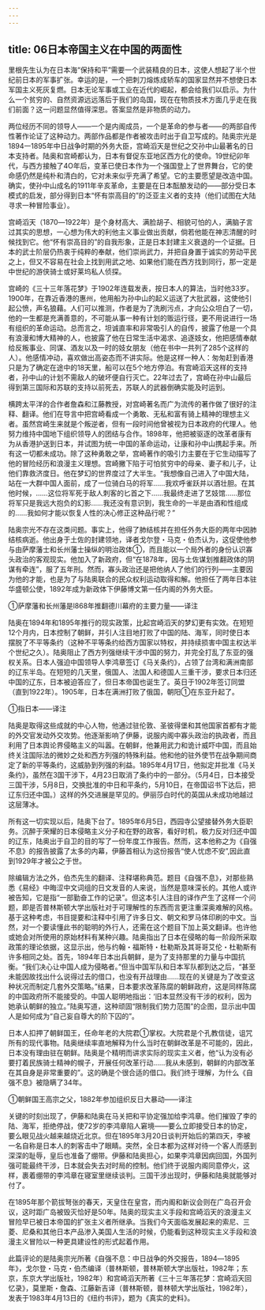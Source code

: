 ```yaml
---
---
---
```

title: 06日本帝国主义在中国的两面性
---



里根先生认为在日本海“保持和平”需要一个武装精良的日本，这使人想起了半个世纪前日本的军事扩张。幸运的是，一个把刺刀熔炼成轿车的国家显然并不想使日本军国主义死灰复燃。日本无论军事或工业在近代的崛起，都会给我们以启示。为什么一个贫穷的、自然资源远远落后于我们的岛国，现在在物质技术方面几乎走在我们前面？这一问题显然值得深思。答案显然是非物质的动力。

两位经历不同的领导人――一个是内阁成员，一个是革命的参与者――的两部自传性著作论证了这种动力。两部作品都是作者被攻击时出于自卫写成的。陆奥宗光是1894一1895年中日战争时期的外务大臣，宫崎滔天是世纪之交孙中山最著名的日本支持者。陆奥和宫崎都认为，日本有督促东亚地区西方化的使命。19世纪卯年代，与西方接触了4O年后，变革已使日本作为一个强国登上了世界舞台，它的使命感仍然是纯朴和清白的，它对未来似乎充满了希望。它的主要愿望是改造中国。确实，使孙中山成名的1911年辛亥革命，主要是在日本酝酿发动的――部分受日本模式的启发，部分得到日本“怀有崇高目的”的泛亚主义者的支持（他们试图在大陆寻求一种冒险事业）。

宫崎滔天（1870―1922年）是个身材高大、满脸胡子、相貌可怕的人，满脑子言过其实的思想，一心想为伟大的利他主义事业做出贡献，倘若他能在神志清醒的时候找到它。他“怀有崇高目的”的自我形象，正是日本封建主义衰退的一个证据。日本的武士阶层仍热衷于纯粹的奉献，他们崇尚武力，并把自身置于诚实的劳动平民之上，但又不容易在社会上找到用武之地、如果他们能在西方找到同行，那一定是中世纪的游侠骑士或好莱坞私人侦探。

宫崎的《三十三年落花梦》于1902年连载发表，按日本人的算法，当时他33岁。1900年，在靠近香港的惠州，他用船为孙中山的起义运送了大批武器，这使他引起公愤，声名狼藉。人们可以推测，作者是为了洗刷污点，才向公众坦白了一切，他的一生都是充满善意的，不可能从事一种有计划的贩运行径，更不用说进行一场有组织的革命运动。总而言之，坦诚直率和非常吸引人的自传，披露了他是一个具有浪漫和博大精神的人，也披露了他在日常生活中渴求、追逐妓女，他把感情奉献给反叛事业、同谋、酒友以及一时的妓女朋友（他在书中一共列了285个这样的人）。他感情冲动，喜欢做出高姿态而不讲实际。他是这样一种人：匆匆赶到香港只是为了确定在途中的18天里，船可以在5个地方停泊。有宫崎滔天这样的支持者，孙中山的计划不需敌人的破坏便自行灭亡。22年过去了，宫崎在孙中山最后得到第三国际和苏联的支持以前死去，苏联人的武器倒确实能及时运到。

横跨太平洋的合作者詹森和江藤教授，对宫崎著名而广为流传的著作做了很好的注释、翻译。他们在导言中把宫崎看成一个勇敢、无私和富有骑上精神的理想主义者。虽然宫崎生来就是个叛逆者，但有一段时间他曾被视为日本政府的代理人。他努力维持中国地下组织领导人的团结与合作。1898年，他把被驱逐的改革者康有为从香港护送到日本，并试图为统一中国的革命运动，让康和孙中山携起手来。所有这一切都未成功。除了这种勇敢之举，宫崎著作的吸引力主要在于它生动描写了他的冒险经历和浪漫主义理想。宫崎撇下陷于可怕贫穷中的母亲、妻子和儿子，让他们靠救济度日。他在梦幻的世界度过了大半生。“我想像自己进入了中国大陆，站在一大群中国人面前，成了一位骑白马的将军……我欢呼雀跃并以酒壮胆。在其他时候，……这位将军死于敌人刺客的匕首之下……我最终走进了艺妓馆……那位将军只是我远大抱负的幻影……我还没有意识到，我生命的一半是由酒和性组成的……我如何才能以恢复人性的决心修正这种品行呢？”



陆奥宗光不存在这类问题。事实上，他得了肺结核并在担任外务大臣的两年中因肺结核病逝。他出身于土佐的封建领地，译者戈尔登・马克・伯杰认为，这促使他参与由萨摩藩士和长州藩士操纵的明治政体①，而且能以一个局外者的身份认识寡头政治的客观现实。他加入了新政府，但“在1878年，因与土佐谋划推翻政体的阴谋有牵连”，服了五年刑。然而，寡头政治还是把他纳人了他们的行列――主要因为他的才能，也是为了与陆奥联合的民众权利运动取得和解。他担任了两年日本驻华盛顿公使，1892年成为新政体下伊藤博文第一任内阁的外务大臣。

①萨摩藩和长州藩是l868年推翻德川幕府的主要力量――译注

陆奥在1894年和1895年推行的现实政策，比起宫崎滔天的梦幻更有实效。在短短12个月内，日本控制了朝鲜，并引人注目地打败了中国的陆、海军，同时使日本摆脱了不平等条约（这种不平等条约给西方国家以特权，并持续损害中国主权达半个世纪之久）。陆奥阻止了西方列强继续干涉中国的努力，并完全打乱了东亚的强权关系。日本人强迫中国领导人李鸿章签订《马关条约》，占领了台湾和满洲南部的辽东半岛。在短短的几天里，俄国人、法国人和德国人三重干涉，要求日本归还中国的辽东，日本被迫答应了，但日本帝国也诞生了。英日于1902年签订同盟（直到1922年）。1905年，日本在满洲打败了俄国，朝阳①在东亚升起了。

①指日本――译注

陆奥是取得这些成就的中心人物，他通过驻伦敦、圣彼得堡和其他国家首都有才能的外交官发动外交攻势。他逐渐影响了伊藤，说服内阁中寡头政治的执政者，而且利用了日本舆论界侵略主义的叫嚣。在朝鲜，他兼用武力和诡计威吓中国，而且始终关注国际法的微妙之处和西方列强的特殊利益。他和他的驻外使节在战争期间商定了新的平等条约，这威胁到列强的利益。1895年4月17日，他拟定并批准《马关条约》，虽然在3国干涉下，4月23日取消了条约中的一部分。（5月4日，日本接受三国干涉，5月8日，交换批准的中日和平条约，5月10日，在帝国诏书下达后，把辽东归还中国。）这样的外交进展是罕见的。伊丽莎白时代的英国从未成功地越过这层薄冰。

所有这一切实现以后，陆奥下台了。1895年6月5日，西园寺公望接替外务大臣职务。沉醉于荣耀的日本侵略主义分子和在野的政客，看好时机，极力反对归还中国的辽东，陆奥出于自卫的目的写了一份年度工作报告。然而，这本他称之为《自强不息》的报告披露了太多的内幕，伊藤首相认为这份报告“使人忧虑不安”,因此直到1929年才被公之于世。

除编辑方法之外，伯杰先生的翻译、注释堪称典范。题目《自强不息》，对那些熟悉《易经》中晦涩中文词组的日文发音的人来说，当然是意味深长的。其他人或许被告知，它是指“一部勤奋工作的记录”。但这本引人注目的译作产生了这样一个问题，即是否普林斯顿大学出版社对于可理解性的东西而言更注重深奥难解的风格。基于这种考虑，书目提要和注释中引用了许多日文、朝文和罗马体印刷的中文。当然，对一个要读懂此书的聪明的外行人，还需在这个题目下加上英文翻译。也许他或她会对所使用的原始材料有某种兴趣。陆奥指出了日本在侵略的每一阶段所采取政策的理论依据，这显示出，他与约翰・福斯特・杜勒斯及其哥哥艾伦・杜勒斯有许多相同之处。首先，1894年日本出兵朝鲜，是为了支持那里的力量与中国抗衡。“我们决心让中国人成为侵略者。”但当中国军队和日本军队都到达之后，“甚至未能因故找出什么说得过去的借口，也没有开战理由……现在的关键是为了改变这种状况而制定几套外交策略。”结果，日本要求改革陈腐的朝鲜政府，这是同样陈腐的中国政府所不能接受的。中国人聪明地指出：‘旧本显然没有干涉的权利，因为她承认朝鲜的独立。”陆奥写道，这种顽固“限制我们势力范围”的企图，显示出中国人是如何成为“自己妄自尊大的阶下囚的”。

日本人扣押了朝鲜国王，任命年老的大院君①掌权。大院君是个孔教信徒，诅咒所有的现代事物。陆奥继续率直地解释为什么当时在朝鲜改革是不可能的，因此，日本没有理由驻在朝鲜。陆奥是个精明而讲求实际的现实主义者，他“认为没有必要打着民族骑士精神的幌子，开展任何改革行动……我从未感到，朝鲜的内部改革在其自身是非常重要的”。这的确是个很合适的借口。我们终于理解，为什么《自强不息》被隐瞒了34年。

①朝鲜国王高宗之父，1882年参加组织反日大暴动――译注

关键的时刻出现了，伊藤和陆奥在马关把和平协定强加给李鸿章。他们摧毁了李的陆、海军，拒绝停战，使72岁的李鸿章陷人窘境――要么立即接受日本的协定，要么眼见战火越来越烧近北京。但在1895年3月20日谈判开始后的第四天，李被一名自称是日本人的刺客击中了眼睛。突然，全日本都为这样对待一个客人而感到深深的耻辱，皇后也准备了绷带。伊藤和陆奥担心，如果李鸿章因病回国，外国列强可能最终干涉，日本就会失去对时局的控制。他们终于说服内阁同意停火，这样，裹着绷带的李鸿章在寝室里继续谈判。三国干涉出现时，伊藤和陆奥就能够对付了。

在1895年那个箭拔弩张的春天，天皇住在皇宫，而内阁和新议会则在广岛召开会议，这时距广岛被毁灭恰好是50年。陆奥的现实主义手段和宫崎滔天的浪漫主义冒险早已被日本帝国的扩张主义者所继承。当我们今天面临发展起来的索尼、三菱、尼桑和其他日本产品渗入美国人生活的时候，仍能看到这种现实主义手段和浪漫主义冒险以一种更具建设性的形式起着作用。

此篇评论的是陆奥宗光所著《自强不息：中日战争的外交报告，1894―1895年》，戈尔登・马克・伯杰编译（普林斯顿，普林斯顿大学出版社，1982年；东京，东京大学出版社，1982年）和宫崎滔天所著《三十三年落花梦：宫崎滔天回忆录》，莫里斯・詹森、江藤新吉译（普林斯顿，普林顿大学出版社，1982年），发表于1983年4月13日的《纽约书评》，题为《真实的史料》。